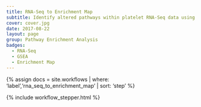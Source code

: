 ```yaml
---
title: RNA-Seq to Enrichment Map
subtitle: Identify altered pathways within platelet RNA-Seq data using Gene Set Enrichment Analysis and visualize results in an Enrichment Map
cover: cover.jpg
date: 2017-08-22
layout: page
group: Pathway Enrichment Analysis
badges:
  - RNA-Seq
  - GSEA
  - Enrichment Map
---
```


{% assign docs = site.workflows | where: 'label','rna_seq_to_enrichment_map' | sort: 'step' %}

{% include workflow_stepper.html %}
